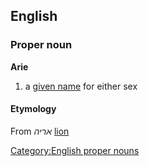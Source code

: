 == English ==
=== Proper noun ===
[[Category:English proper nouns]]
'''Arie''' 
#a [[given name]] for either sex
==== Etymology ====
From {{Hebr.}} ''&#1488;&#1512;&#1497;&#1492;'' [[lion]]